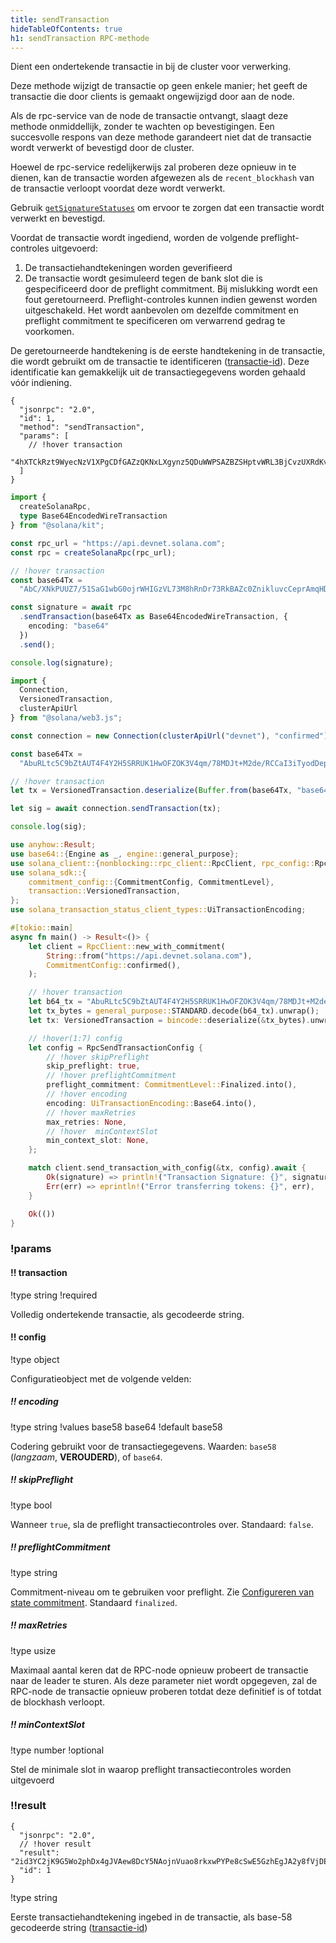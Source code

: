 ```yaml
---
title: sendTransaction
hideTableOfContents: true
h1: sendTransaction RPC-methode
---
```


Dient een ondertekende transactie in bij de cluster voor verwerking.

Deze methode wijzigt de transactie op geen enkele manier; het geeft de
transactie die door clients is gemaakt ongewijzigd door aan de node.

Als de rpc-service van de node de transactie ontvangt, slaagt deze methode
onmiddellijk, zonder te wachten op bevestigingen. Een succesvolle respons van
deze methode garandeert niet dat de transactie wordt verwerkt of bevestigd door
de cluster.

Hoewel de rpc-service redelijkerwijs zal proberen deze opnieuw in te dienen, kan
de transactie worden afgewezen als de `recent_blockhash` van de transactie
verloopt voordat deze wordt verwerkt.

Gebruik [`getSignatureStatuses`](/docs/rpc/http/getsignaturestatuses) om ervoor
te zorgen dat een transactie wordt verwerkt en bevestigd.

Voordat de transactie wordt ingediend, worden de volgende preflight-controles
uitgevoerd:

1. De transactiehandtekeningen worden geverifieerd
2. De transactie wordt gesimuleerd tegen de bank slot die is gespecificeerd door
   de preflight commitment. Bij mislukking wordt een fout geretourneerd.
   Preflight-controles kunnen indien gewenst worden uitgeschakeld. Het wordt
   aanbevolen om dezelfde commitment en preflight commitment te specificeren om
   verwarrend gedrag te voorkomen.

De geretourneerde handtekening is de eerste handtekening in de transactie, die
wordt gebruikt om de transactie te identificeren
([transactie-id](/docs/references/terminology#transaction-id)). Deze
identificatie kan gemakkelijk uit de transactiegegevens worden gehaald vóór
indiening.

<APIMethod>

```jsonc !!request curl
{
  "jsonrpc": "2.0",
  "id": 1,
  "method": "sendTransaction",
  "params": [
    // !hover transaction
    "4hXTCkRzt9WyecNzV1XPgCDfGAZzQKNxLXgynz5QDuWWPSAZBZSHptvWRL3BjCvzUXRdKvHL2b7yGrRQcWyaqsaBCncVG7BFggS8w9snUts67BSh3EqKpXLUm5UMHfD7ZBe9GhARjbNQMLJ1QD3Spr6oMTBU6EhdB4RD8CP2xUxr2u3d6fos36PD98XS6oX8TQjLpsMwncs5DAMiD4nNnR8NBfyghGCWvCVifVwvA8B8TJxE1aiyiv2L429BCWfyzAme5sZW8rDb14NeCQHhZbtNqfXhcp2tAnaAT"
  ]
}
```

```ts !!request title="Kit"
import {
  createSolanaRpc,
  type Base64EncodedWireTransaction
} from "@solana/kit";

const rpc_url = "https://api.devnet.solana.com";
const rpc = createSolanaRpc(rpc_url);

// !hover transaction
const base64Tx =
  "AbC/XNkPUUZ7/51SaG1wbG0ojrWHIGzVL73M8hRnDr73RkBAZc0ZnikluvcCeprAmqHDJrcPxPUbvEJMVBIiVQeAAQABAzfDSQC/GjcggrLsDpYz7jAlT+Gca846HqtFb8UQMM9cCWPIi4AX32PV8HrY7/1WgoRc3IATttceZsUMeQ1qx7UAAAAAAAAAAAAAAAAAAAAAAAAAAAAAAAAAAAAAAAAAAIgsVWEgMTiOYp63gTtuYGw+izfm6wKQdivpiXQBpNnYAQICAAEMAgAAAEBCDwAAAAAAAA==";

const signature = await rpc
  .sendTransaction(base64Tx as Base64EncodedWireTransaction, {
    encoding: "base64"
  })
  .send();

console.log(signature);
```

```ts !!request title="web3.js"
import {
  Connection,
  VersionedTransaction,
  clusterApiUrl
} from "@solana/web3.js";

const connection = new Connection(clusterApiUrl("devnet"), "confirmed");

const base64Tx =
  "AbuRLtc5C9bZtAUT4F4Y2H5SRRUK1HwOFZOK3V4qm/78MDJt+M2de/RCCaI3iTyodDepmrkUWbss0XRHS0lk5AOAAQABAzfDSQC/GjcggrLsDpYz7jAlT+Gca846HqtFb8UQMM9cCWPIi4AX32PV8HrY7/1WgoRc3IATttceZsUMeQ1qx7UAAAAAAAAAAAAAAAAAAAAAAAAAAAAAAAAAAAAAAAAAAD2dTRgcJmzcoGH1R3c2WqtHah2H19KvbC1p6BxLDqfoAQICAAEMAgAAAADKmjsAAAAAAA==";

// !hover transaction
let tx = VersionedTransaction.deserialize(Buffer.from(base64Tx, "base64"));

let sig = await connection.sendTransaction(tx);

console.log(sig);
```

```rs !!request title="Rust"
use anyhow::Result;
use base64::{Engine as _, engine::general_purpose};
use solana_client::{nonblocking::rpc_client::RpcClient, rpc_config::RpcSendTransactionConfig};
use solana_sdk::{
    commitment_config::{CommitmentConfig, CommitmentLevel},
    transaction::VersionedTransaction,
};
use solana_transaction_status_client_types::UiTransactionEncoding;

#[tokio::main]
async fn main() -> Result<()> {
    let client = RpcClient::new_with_commitment(
        String::from("https://api.devnet.solana.com"),
        CommitmentConfig::confirmed(),
    );

    // !hover transaction
    let b64_tx = "AbuRLtc5C9bZtAUT4F4Y2H5SRRUK1HwOFZOK3V4qm/78MDJt+M2de/RCCaI3iTyodDepmrkUWbss0XRHS0lk5AOAAQABAzfDSQC/GjcggrLsDpYz7jAlT+Gca846HqtFb8UQMM9cCWPIi4AX32PV8HrY7/1WgoRc3IATttceZsUMeQ1qx7UAAAAAAAAAAAAAAAAAAAAAAAAAAAAAAAAAAAAAAAAAAD2dTRgcJmzcoGH1R3c2WqtHah2H19KvbC1p6BxLDqfoAQICAAEMAgAAAADKmjsAAAAAAA==";
    let tx_bytes = general_purpose::STANDARD.decode(b64_tx).unwrap();
    let tx: VersionedTransaction = bincode::deserialize(&tx_bytes).unwrap();

    // !hover(1:7) config
    let config = RpcSendTransactionConfig {
        // !hover skipPreflight
        skip_preflight: true,
        // !hover preflightCommitment
        preflight_commitment: CommitmentLevel::Finalized.into(),
        // !hover encoding
        encoding: UiTransactionEncoding::Base64.into(),
        // !hover maxRetries
        max_retries: None,
        // !hover  minContextSlot
        min_context_slot: None,
    };

    match client.send_transaction_with_config(&tx, config).await {
        Ok(signature) => println!("Transaction Signature: {}", signature),
        Err(err) => eprintln!("Error transferring tokens: {}", err),
    }

    Ok(())
}
```

### !params

#### !! transaction

!type string
!required

Volledig ondertekende transactie, als gecodeerde string.

#### !! config

!type object

Configuratieobject met de volgende velden:

##### !! encoding

!type string
!values base58 base64
!default base58

Codering gebruikt voor de transactiegegevens. Waarden: `base58` (_langzaam_,
**VEROUDERD**), of `base64`.

##### !! skipPreflight

!type bool

Wanneer `true`, sla de preflight transactiecontroles over. Standaard: `false`.

##### !! preflightCommitment

!type string

Commitment-niveau om te gebruiken voor preflight. Zie
[Configureren van state commitment](/docs/rpc/index.mdx#configuring-state-commitment).
Standaard `finalized`.

##### !! maxRetries

!type usize

Maximaal aantal keren dat de RPC-node opnieuw probeert de transactie naar de
leader te sturen. Als deze parameter niet wordt opgegeven, zal de RPC-node de
transactie opnieuw proberen totdat deze definitief is of totdat de blockhash
verloopt.

##### !! minContextSlot

!type number
!optional

Stel de minimale slot in waarop preflight transactiecontroles worden uitgevoerd

### !!result

```jsonc !response
{
  "jsonrpc": "2.0",
  // !hover result
  "result": "2id3YC2jK9G5Wo2phDx4gJVAew8DcY5NAojnVuao8rkxwPYPe8cSwE5GzhEgJA2y8fVjDEo6iR6ykBvDxrTQrtpb",
  "id": 1
}
```

!type string

Eerste transactiehandtekening ingebed in de transactie, als base-58 gecodeerde
string ([transactie-id](/docs/references/terminology#transaction-id))

</APIMethod>
